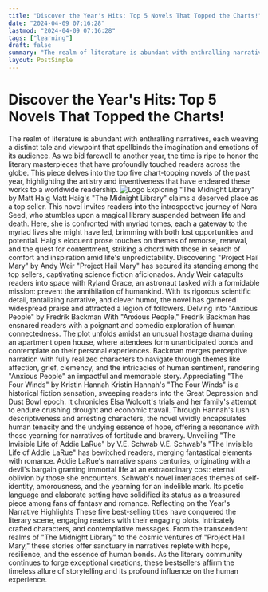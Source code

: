 ```yaml
---
title: "Discover the Year's Hits: Top 5 Novels That Topped the Charts!"
date: "2024-04-09 07:16:28"
lastmod: "2024-04-09 07:16:28"
tags: ["learning"]
draft: false
summary: "The realm of literature is abundant with enthralling narratives, each weaving a distinct tale and viewpoint that spellbinds the imagination and emotions of its audience. As we bid farewell to another year, the time is ripe to honor the literary masterpieces that have profoundly touched readers across the globe. This piece delves into the top five chart-topping novels of the past year, highlighting the artistry and inventiveness that have endeared these works to a worldwide readership."
layout: PostSimple
---
```

# Discover the Year's Hits: Top 5 Novels That Topped the Charts!
The realm of literature is abundant with enthralling narratives, each weaving a distinct tale and viewpoint that spellbinds the imagination and emotions of its audience. As we bid farewell to another year, the time is ripe to honor the literary masterpieces that have profoundly touched readers across the globe. This piece delves into the top five chart-topping novels of the past year, highlighting the artistry and inventiveness that have endeared these works to a worldwide readership.
<img alt="Logo" src="https://cdn.seniorsselection.com/src_image/e0c1669bec4d867fb0f36a1603cfb15b.webp"/>
Exploring "The Midnight Library" by Matt Haig
Matt Haig's "The Midnight Library" claims a deserved place as a top seller. This novel invites readers into the introspective journey of Nora Seed, who stumbles upon a magical library suspended between life and death. Here, she is confronted with myriad tomes, each a gateway to the myriad lives she might have led, brimming with both lost opportunities and potential. Haig's eloquent prose touches on themes of remorse, renewal, and the quest for contentment, striking a chord with those in search of comfort and inspiration amid life's unpredictability.
Discovering "Project Hail Mary" by Andy Weir
"Project Hail Mary" has secured its standing among the top sellers, captivating science fiction aficionados. Andy Weir catapults readers into space with Ryland Grace, an astronaut tasked with a formidable mission: prevent the annihilation of humankind. With its rigorous scientific detail, tantalizing narrative, and clever humor, the novel has garnered widespread praise and attracted a legion of followers.
Delving into "Anxious People" by Fredrik Backman
With "Anxious People," Fredrik Backman has ensnared readers with a poignant and comedic exploration of human connectedness. The plot unfolds amidst an unusual hostage drama during an apartment open house, where attendees form unanticipated bonds and contemplate on their personal experiences. Backman merges perceptive narration with fully realized characters to navigate through themes like affection, grief, clemency, and the intricacies of human sentiment, rendering "Anxious People" an impactful and memorable story.
Appreciating "The Four Winds" by Kristin Hannah
Kristin Hannah's "The Four Winds" is a historical fiction sensation, sweeping readers into the Great Depression and Dust Bowl epoch. It chronicles Elsa Wolcott's trials and her family's attempt to endure crushing drought and economic travail. Through Hannah's lush descriptiveness and arresting characters, the novel vividly encapsulates human tenacity and the undying essence of hope, offering a resonance with those yearning for narratives of fortitude and bravery.
Unveiling "The Invisible Life of Addie LaRue" by V.E. Schwab
V.E. Schwab's "The Invisible Life of Addie LaRue" has bewitched readers, merging fantastical elements with romance. Addie LaRue's narrative spans centuries, originating with a devil's bargain granting immortal life at an extraordinary cost: eternal oblivion by those she encounters. Schwab's novel interlaces themes of self-identity, amorousness, and the yearning for an indelible mark. Its poetic language and elaborate setting have solidified its status as a treasured piece among fans of fantasy and romance.
Reflecting on the Year's Narrative Highlights
These five best-selling titles have conquered the literary scene, engaging readers with their engaging plots, intricately crafted characters, and contemplative messages. From the transcendent realms of "The Midnight Library" to the cosmic ventures of "Project Hail Mary," these stories offer sanctuary in narratives replete with hope, resilience, and the essence of human bonds. As the literary community continues to forge exceptional creations, these bestsellers affirm the timeless allure of storytelling and its profound influence on the human experience.
        